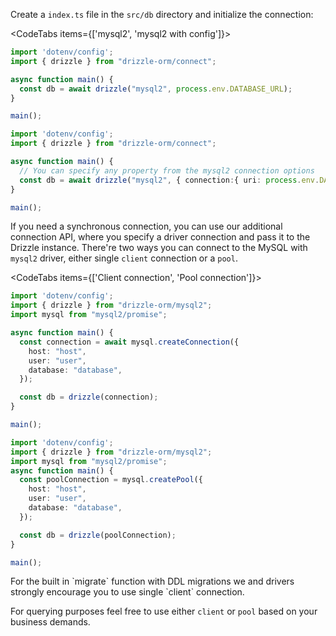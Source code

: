 
Create a `index.ts` file in the `src/db` directory and initialize the connection:

<CodeTabs items={['mysql2', 'mysql2 with config']}>
```typescript copy
import 'dotenv/config';
import { drizzle } from "drizzle-orm/connect";

async function main() {
  const db = await drizzle("mysql2", process.env.DATABASE_URL);
}

main();
```
```typescript copy
import 'dotenv/config';
import { drizzle } from "drizzle-orm/connect";

async function main() {
  // You can specify any property from the mysql2 connection options
  const db = await drizzle("mysql2", { connection:{ uri: process.env.DATABASE_URL }});
}

main();
```
</CodeTabs>

If you need a synchronous connection, you can use our additional connection API, where you specify a driver connection and pass it to the Drizzle instance.
There're two ways you can connect to the MySQL with `mysql2` driver, either single `client` connection or a `pool`.

<CodeTabs items={['Client connection', 'Pool connection']}>
  ```typescript copy
  import 'dotenv/config';
  import { drizzle } from "drizzle-orm/mysql2";
  import mysql from "mysql2/promise";

  async function main() {
    const connection = await mysql.createConnection({
      host: "host",
      user: "user",
      database: "database",
    });

    const db = drizzle(connection);
  }

  main();
  ```
  ```typescript copy
  import 'dotenv/config';
  import { drizzle } from "drizzle-orm/mysql2";
  import mysql from "mysql2/promise";
  async function main() {
    const poolConnection = mysql.createPool({
      host: "host",
      user: "user",
      database: "database",
    });

    const db = drizzle(poolConnection);
  }

  main();
  ```
</CodeTabs>

<Callout type="warning" emoji="⚙️">
  For the built in `migrate` function with DDL migrations we and drivers strongly encourage you to use single `client` connection.  

  For querying purposes feel free to use either `client` or `pool` based on your business demands.
</Callout>